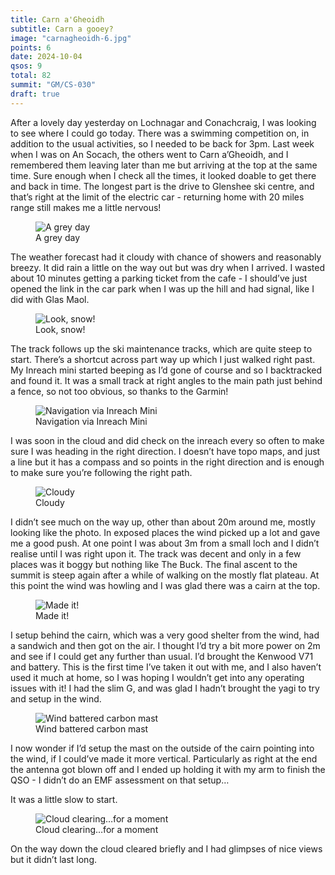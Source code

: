 ```yaml
---
title: Carn a'Gheoidh
subtitle: Carn a gooey?
image: "carnagheoidh-6.jpg"
points: 6
date: 2024-10-04
qsos: 9
total: 82
summit: "GM/CS-030"
draft: true
---
```


After a lovely day yesterday on Lochnagar and Conachcraig, I was looking to see where I could go today. There was a swimming competition on, in addition to the usual activities, so I needed to be back for 3pm. Last week when I was on An Socach, the others went to Carn a'Gheoidh, and I remembered them leaving later than me but arriving at the top at the same time. Sure enough when I check all the times, it looked doable to get there and back in time. The longest part is the drive to Glenshee ski centre, and that's right at the limit of the electric car - returning home with 20 miles range still makes me a little nervous!

![A grey day](carnagheoidh-14.jpg)

The weather forecast had it cloudy with chance of showers and reasonably breezy. It did rain a little on the way out but was dry when I arrived. I wasted about 10 minutes getting a parking ticket from the cafe - I should've just opened the link in the car park when I was up the hill and had signal, like I did with Glas Maol.

![Look, snow!](carnagheoidh-11.jpg)

The track follows up the ski maintenance tracks, which are quite steep to start. There's a shortcut across part way up which I just walked right past. My Inreach mini started beeping as I'd gone of course and so I backtracked and found it. It was a small track at right angles to the main path just behind a fence, so not too obvious, so thanks to the Garmin!

![Navigation via Inreach Mini](carnagheoidh-8.jpg)

I was soon in the cloud and did check on the inreach every so often to make sure I was heading in the right direction. I doesn't have topo maps, and just a line but it has a compass and so points in the right direction and is enough to make sure you're following the right path.

![Cloudy](carnagheoidh-7.jpg)

I didn't see much on the way up, other than about 20m around me, mostly looking like the photo. In exposed places the wind picked up a lot and gave me a good push. At one point I was about 3m from a small loch and I didn't realise until I was right upon it. The track was decent and only in a few places was it boggy but nothing like The Buck. The final ascent to the summit is steep again after a while of walking on the mostly flat plateau. At this point the wind was howling and I was glad there was a cairn at the top.

![Made it!](carnagheoidh-6.jpg)

I setup behind the cairn, which was a very good shelter from the wind, had a sandwich and then got on the air. I thought I'd try a bit more power on 2m and see if I could get any further than usual. I'd brought the Kenwood V71 and battery. This is the first time I've taken it out with me, and I also haven't used it much at home, so I was hoping I wouldn't get into any operating issues with it! I had the slim G, and was glad I hadn't brought the yagi to try and setup in the wind.

![Wind battered carbon mast](carnagheoidh-4.jpg)

I now wonder if I'd setup the mast on the outside of the cairn pointing into the wind, if I could've made it more vertical. Particularly as right at the end the antenna got blown off and I ended up holding it with my arm to finish the QSO - I didn't do an EMF assessment on that setup...

It was a little slow to start.

![Cloud clearing...for a moment](carnagheoidh-1.jpg)

On the way down the cloud cleared briefly and I had glimpses of nice views but it didn't last long.
